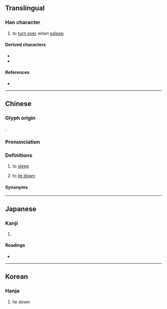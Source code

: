 {{character info}}
==Translingual==

===Han character===
{{Han char|rn=36|rad=夕|as=02|sn=5|four=27212|canj=NISU|ids=⿰夕㔾}}

# to [[turn over]] when [[asleep]]

====Derived characters====
* {{l|mul|[[妴]], [[㠾]], [[怨]], [[𢪸]], [[㼝]], [[盌]], [[眢]], [[䖤]], [[駌]], [[鴛]]([[鸳]])}}
* {{l|mul|[[䛄]], [[宛]], [[苑]], [[䳃]]}}

====References====
* {{Han ref|kx=0246.040|dkj=05752|dj=0489.020|hdz=20861.050|uh=5917|ud=22807|bh=C970|bd=51568}}

----

==Chinese==
{{zh-forms|alt=夘}}

===Glyph origin===
{{Han etym}}
{{Han compound|夕|卩|ls=ic}}.

===Pronunciation===
{{zh-pron
|m=yuàn
|c=jyun3,jyun2
|h=pfs=
|md=
|mn=
|mn-t=ug8/ngh8/in6/inh8
|mn-t_note=ug8 - Chaozhou; ngh8 - Shantou, Chenghai; in6 - Jieyang; inh8 - Shantou, Chaoyang
|w=
|mc=y
|oc=y
|cat=
}}

===Definitions===
{{zh-hanzi}}

# {{lb|zh|Teochew}} to [[sleep]]
# {{lb|zh|Teochew}} to [[lie down]]
{{attention|zh|needs non-Teochew definitions}}

====Synonyms====
{{zh-dial|睡覺}}

----

==Japanese==

===Kanji===
{{ja-kanji|grade=|rs=夕02}}

# {{rfdef|ja|sort=夕02}}

====Readings====
* {{ja-readings|on=[[えん]] (en), [[おん]] (on)|kun=[[ころがりうす]] (korogariusu)}}

----

==Korean==

===Hanja===
{{ko-hanja|[[눕다|누워]] [[뒹굴다|뒹굴]]|원}}

# lie down